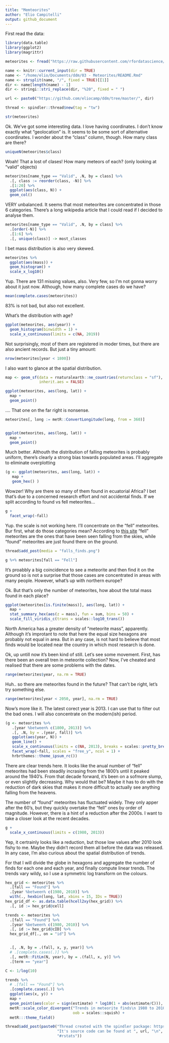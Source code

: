 ```yaml
---
title: "Memteorites"
author: "Elio Campitelli"
output: github_document
---
```


First read the data:

```r
library(data.table)
library(ggplot2)
library(magrittr)

meteorites <- fread("https://raw.githubusercontent.com/rfordatascience/tidytuesday/master/data/2019/2019-06-11/meteorites.csv")

name <- knitr::current_input(dir = TRUE)
name <- "/home/elio/Documents/ddm/03 - Meteorites/README.Rmd"
name <- strsplit(name, "/", fixed = TRUE)[[1]]
dir <- name[length(name) - 1]
dir <- stringi::stri_replace(dir, "%20", fixed = " ")

url <- paste0("https://github.com/eliocamp/ddm/tree/master/", dir)

thread <- spindler::thread$new(tag = "tw")
```

```r
str(meteorites)
```

Ok. We've got some interesting data. I love having coordinates. I don't know exactly what "geolocation" is. It seems to be some sort of alternative coordinates. I wonder about the "class" column, though. How many class are there?

```r
uniqueN(meteorites$class)
```


Woah! That a lost of clases! How many meteors of each? (only looking at "valid" objects)

```r
meteorites[name_type == "Valid", .N, by = class] %>% 
  .[, class := reorder(class, -N)] %>% 
  .[1:20] %>% 
  ggplot(aes(class, N)) +
  geom_col()
```

VERY unbalanced. It seems that most meteorites are concentrated in those 6 categories. There's a long wikipedia article that I could read if I decided to analyse them. 

```r
meteorites[name_type == "Valid", .N, by = class] %>% 
  .[order(-N)] %>% 
  .[1:6] %>% 
  .[, unique(class)] -> most_classes
```


I bet mass distribution is also very skewed. 

```r
meteorites %>% 
  ggplot(aes(mass)) +
  geom_histogram() +
  scale_x_log10()
```

Yup. There are 131 missing values, also. Very few, so I'm not gonna worry about it just now. Although, how many complete cases do we have?

```r
mean(complete.cases(meteorites))
```

83% is not bad, but also not excellent. 

What's the distribution with age?

```r
ggplot(meteorites, aes(year)) +
  geom_histogram(binwidth = 1) +
  scale_x_continuous(limits = c(NA, 2019))
```

Not surprisingly, most of them are registered in moder times, but there are also ancient records. But just a tiny amount:

```r
nrow(meteorites[year < 1800])
```

I also want to glance at the spatial distribution. 

```r
map <- geom_sf(data = rnaturalearth::ne_countries(returnclass = "sf"), 
               inherit.aes = FALSE)

ggplot(meteorites, aes(long, lat)) +
  map +
  geom_point() 
```

.... That one on the far right is nonsense. 

```r
meteorites[, long := metR::ConvertLongitude(long, from = 360)]


ggplot(meteorites, aes(long, lat)) +
  map + 
  geom_point()
```

Much better. Althouth the distribution of falling meteorites is probably uniform, there's clearly a strong bias towards populated areas. I'll aggregate to eliminate overplotting

```r
(g <- ggplot(meteorites, aes(long, lat)) +
   map + 
   geom_hex() )
```

Wowzer! Why are there so many of them found in ecuatorial Africa? I bet that's due to a concerned research effort and not accidental finds. If we split according to found vs fell meteorites...

```r
g +
  facet_wrap(~fall)
```

Yup. the scale is not working here. I'll concentrate on the "fell" meteorites. Bur first, what do those categories mean? According to [this site](https://www.permanent.com/meteorites-falls-finds.html) "fell" meteorites are the ones that have been seen falling from the skies, while "found" meteorites are just found there on the ground. 

```r
thread$add_post(media = "falls_finds.png")
```


```r
g %+% meteorites[fall == "Fell"]
```

It's proabbly a big coincidence to see a meteorite and then find it on the ground so is not a surprise that those cases are concentrated in areas with many people. However, what's up with northern europe? 

Ok. But that's only the number of meteorites, how about the total mass found in each place?

```r
ggplot(meteorites[is.finite(mass)], aes(long, lat)) +
  map + 
  stat_summary_hex(aes(z = mass), fun = sum, bins = 50) +
  scale_fill_viridis_c(trans = scales::log10_trans())
```

North America has a greater density of "meteorite mass", apparently. Although it's improtant to note that here the equal size hexagons are probably not equal in area. But in any case, is not hard to believe that most finds would be located near the country in which most research is done. 

Ok, up untill now it's been kind of still. Let's see some movement. First, has there been an overall tren in meteorite collection? Now, I've cheated and realised that there are some problems with the dates. 

```r
range(meteorites$year, na.rm = TRUE)
```

Huh.. so there are meteorites found in the future? That can't be right, let's try something else. 

```r
range(meteorites[year < 2050, year], na.rm = TRUE)
```

Now's more like it. The latest corect year is 2013. I can use that to filter out the bad ones. I will also concentrate on the modern(ish) period.  


```r
(g <- meteorites %>% 
   .[year %between% c(1800, 2013)] %>% 
   .[, .N, by = .(year, fall)] %>% 
   ggplot(aes(year, N)) +
   geom_line() +
   scale_x_continuous(limits = c(NA, 2013), breaks = scales::pretty_breaks(10)) +
   facet_wrap(~fall, scales = "free_y", ncol = 1) +
   hrbrthemes::theme_ipsum_rc())
```

There are clear trends here. It looks like the anual number of "fell" meteorites had been steadily incrasing from the 1800's until it peaked around the 1940's. From that decade forward, it's been on a sofmore slump, or even slightlly decreasing. Why would that be? Maybe it has to do with the reduction of dark skies that makes it more difficult to actually see anything falling from the heavens. 

The number of "found" meteorites has fluctuated widely. They only apper after the 60's, but they quickly overtake the "fell" ones by order of magnitude. However, there is a hint of a reduction after the 2000s. I want to take a closer look at the recent decades. 


```r
g +
  scale_x_continuous(limits = c(1980, 2013)) 
```

Yep, it certrainly looks like a reduction, but those low values after 2010 look fishy to me. Maybe they didn't record them all before the data was released. In any case, I'm also curious about the spatial distribution of trends. 

For that I will divide the globe in hexagons and aggregate the number of finds for each one and each year, and finally compute linear trends. The trends vary wildy, so I use a symmetric log transform on the colours. 

```r
hex_grid <- meteorites %>% 
  .[fall == "Found"] %>% 
  .[year %between% c(1980, 2010)] %>% 
  with(., hexbin(long, lat, xbins = 15, IDs = TRUE))
hex_grid_df <- as.data.table(hcell2xy(hex_grid)) %>% 
  .[, id := hex_grid@cell]

trends <- meteorites %>% 
  .[fall == "Found"] %>% 
  .[year %between% c(1980, 2010)] %>% 
  .[, id := hex_grid@cID] %>% 
  hex_grid_df[., on = "id"] %>% 


  .[, .N, by = .(fall, x, y, year)] %>% 
  # .[complete.cases(.)] %>% 
  .[, metR::FitLm(N, year), by = .(fall, x, y)] %>% 
  .[term == "year"] 

C <- 1/log(10)

trends %>% 
  # .[fall == "Found"] %>%
  .[complete.cases(.)] %>%
  ggplot(aes(x, y)) +
  map +
  geom_point(aes(color = sign(estimate) * log10(1 + abs(estimate/C))), size = 4) +
  metR::scale_color_divergent("Trends in meteorite finds\n 1980 to 2010 (symmetric log)",
                              oob = scales::squish) +
  metR:::theme_field() 
```


```r
thread$add_post(paste0("Thread created with the spindler package: https://git.io/fjzxN \n",
                       "It's source code can be found at ", url, "\n",
                       "#rstats"))
```

